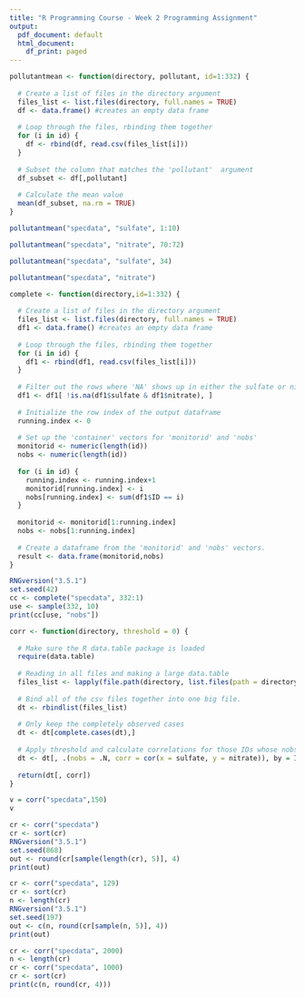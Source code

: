 ```yaml
---
title: "R Programming Course - Week 2 Programming Assignment"
output:
  pdf_document: default
  html_document:
    df_print: paged
---
```


```r

pollutantmean <- function(directory, pollutant, id=1:332) { 
  
  # Create a list of files in the directory argument
  files_list <- list.files(directory, full.names = TRUE) 
  df <- data.frame() #creates an empty data frame
  
  # Loop through the files, rbinding them together
  for (i in id) {
    df <- rbind(df, read.csv(files_list[i]))
  }
  
  # Subset the column that matches the 'pollutant'  argument
  df_subset <- df[,pollutant] 
  
  # Calculate the mean value
  mean(df_subset, na.rm = TRUE) 
}
```

```r
pollutantmean("specdata", "sulfate", 1:10) 
```
```r
pollutantmean("specdata", "nitrate", 70:72)
```
```r
pollutantmean("specdata", "sulfate", 34)
```
```r
pollutantmean("specdata", "nitrate")
```

```r
complete <- function(directory,id=1:332) { 
  
  # Create a list of files in the directory argument
  files_list <- list.files(directory, full.names = TRUE)
  df1 <- data.frame() #creates an empty data frame
  
  # Loop through the files, rbinding them together
  for (i in id) {
    df1 <- rbind(df1, read.csv(files_list[i]))
  }
  
  # Filter out the rows where 'NA' shows up in either the sulfate or nitrate columns
  df1 <- df1[ !is.na(df1$sulfate & df1$nitrate), ]
  
  # Initialize the row index of the output dataframe
  running.index <- 0
  
  # Set up the 'container' vectors for 'monitorid' and 'nobs'
  monitorid <- numeric(length(id))
  nobs <- numeric(length(id))
  
  for (i in id) {
    running.index <- running.index+1
    monitorid[running.index] <- i
    nobs[running.index] <- sum(df1$ID == i)
  }
  
  monitorid <- monitorid[1:running.index]
  nobs <- nobs[1:running.index]
  
  # Create a dataframe from the 'monitorid' and 'nobs' vectors.
  result <- data.frame(monitorid,nobs)
}
```

```r
RNGversion("3.5.1")  
set.seed(42)
cc <- complete("specdata", 332:1)
use <- sample(332, 10)
print(cc[use, "nobs"])
```

```r
corr <- function(directory, threshold = 0) {
  
  # Make sure the R data.table package is loaded
  require(data.table)
  
  # Reading in all files and making a large data.table
  files_list <- lapply(file.path(directory, list.files(path = directory,pattern ="*.csv")), data.table::fread)
  
  # Bind all of the csv files together into one big file.
  dt <- rbindlist(files_list)
  
  # Only keep the completely observed cases
  dt <- dt[complete.cases(dt),]
  
  # Apply threshold and calculate correlations for those IDs whose nobs exceed the threshold 
  dt <- dt[, .(nobs = .N, corr = cor(x = sulfate, y = nitrate)), by = ID][nobs > threshold]
  
  return(dt[, corr])
}
```

```r
v = corr("specdata",150)
v
```

```r
cr <- corr("specdata")                
cr <- sort(cr)   
RNGversion("3.5.1")
set.seed(868)                
out <- round(cr[sample(length(cr), 5)], 4)
print(out)
```
```r
cr <- corr("specdata", 129)                
cr <- sort(cr)                
n <- length(cr)    
RNGversion("3.5.1")
set.seed(197)                
out <- c(n, round(cr[sample(n, 5)], 4))
print(out)
```
```r
cr <- corr("specdata", 2000)                
n <- length(cr)                
cr <- corr("specdata", 1000)                
cr <- sort(cr)
print(c(n, round(cr, 4)))
```

